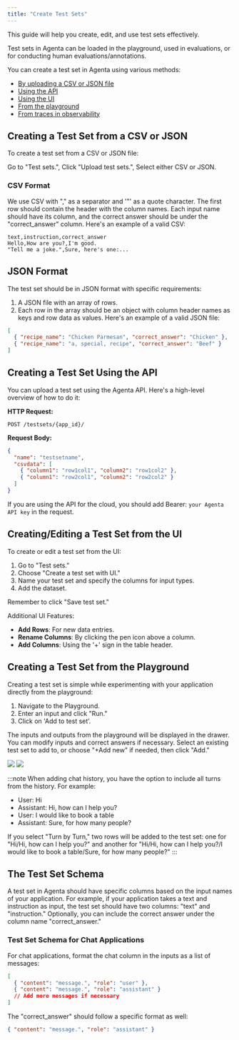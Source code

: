```yaml
---
title: "Create Test Sets"
---
```


This guide will help you create, edit, and use test sets effectively.

Test sets in Agenta can be loaded in the playground, used in evaluations, or for conducting human evaluations/annotations.

You can create a test set in Agenta using various methods:

- [By uploading a CSV or JSON file](#creating-a-test-set-from-a-csv-or-json)
- [Using the API](#creating-a-test-set-using-the-api)
- [Using the UI](#creatingediting-a-test-set-from-the-ui)
- [From the playground](#creating-a-test-set-from-the-playground)
- [From traces in observability](#creating-a-test-set-from-traces-in-observability)

## Creating a Test Set from a CSV or JSON

To create a test set from a CSV or JSON file:

Go to "Test sets.", Click "Upload test sets.", Select either CSV or JSON.

### CSV Format

We use CSV with "," as a separator and '"' as a quote character. The first row should contain the header with the column names. Each input name should have its column, and the correct answer should be under the "correct_answer" column. Here's an example of a valid CSV:

```csv
text,instruction,correct_answer
Hello,How are you?,I'm good.
"Tell me a joke.",Sure, here's one:...
```

## JSON Format

The test set should be in JSON format with specific requirements:

1. A JSON file with an array of rows.
2. Each row in the array should be an object with column header names as keys and row data as values. Here's an example of a valid JSON file:

```json
[
  { "recipe_name": "Chicken Parmesan", "correct_answer": "Chicken" },
  { "recipe_name": "a, special, recipe", "correct_answer": "Beef" }
]
```

## Creating a Test Set Using the API

You can upload a test set using the Agenta API. Here's a high-level overview of how to do it:

**HTTP Request:**

```
POST /testsets/{app_id}/

```

**Request Body:**

```json
{
  "name": "testsetname",
  "csvdata": [
    { "column1": "row1col1", "column2": "row1col2" },
    { "column1": "row2col1", "column2": "row2col2" }
  ]
}
```

If you are using the API for the cloud, you should add Bearer: `your Agenta API key` in the request.

## Creating/Editing a Test Set from the UI

To create or edit a test set from the UI:

1. Go to "Test sets."
2. Choose "Create a test set with UI."
3. Name your test set and specify the columns for input types.
4. Add the dataset.

Remember to click "Save test set."

Additional UI Features:

- **Add Rows**: For new data entries.
- **Rename Columns**: By clicking the pen icon above a column.
- **Add Columns**: Using the '+' sign in the table header.

## Creating a Test Set from the Playground

Creating a test set is simple while experimenting with your application directly from the playground:

1. Navigate to the Playground.
2. Enter an input and click "Run."
3. Click on 'Add to test set’.

The inputs and outputs from the playground will be displayed in the drawer. You can modify inputs and correct answers if necessary. Select an existing test set to add to, or choose "+Add new" if needed, then click "Add."

<img
  className="dark:hidden"
  src="/images/basic_guides/14_playground_drawer_light.png"
/>
<img
  className="hidden dark:block"
  src="/images/basic_guides/14_playground_drawer_dark.png"
/>

:::note
When adding chat history, you have the option to include all turns from the history. For example:

- User: Hi
- Assistant: Hi, how can I help you?
- User: I would like to book a table
- Assistant: Sure, for how many people?

If you select "Turn by Turn," two rows will be added to the test set: one for "Hi/Hi, how can I help you?" and another for "Hi/Hi, how can I help you?/I would like to book a table/Sure, for how many people?"
:::

## The Test Set Schema

A test set in Agenta should have specific columns based on the input names of your application. For example, if your application takes a text and instruction as input, the test set should have two columns: "text" and "instruction." Optionally, you can include the correct answer under the column name "correct_answer."

### Test Set Schema for Chat Applications

For chat applications, format the chat column in the inputs as a list of messages:

```json
[
  { "content": "message.", "role": "user" },
  { "content": "message.", "role": "assistant" }
  // Add more messages if necessary
]
```

The "correct_answer" should follow a specific format as well:

```json
{ "content": "message.", "role": "assistant" }
```
